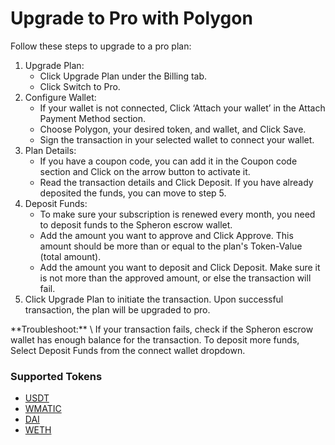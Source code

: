 
# Upgrade to Pro with Polygon

Follow these steps to upgrade to a pro plan:

1. Upgrade Plan:
   - Click Upgrade Plan under the Billing tab.
   - Click Switch to Pro.
2. Configure Wallet:
   - If your wallet is not connected, Click ‘Attach your wallet’ in the Attach Payment Method section.
   - Choose Polygon, your desired token, and wallet, and Click Save.
   - Sign the transaction in your selected wallet to connect your wallet.
3. Plan Details:
   - If you have a coupon code, you can add it in the Coupon code section and Click on the arrow button to activate it.
   - Read the transaction details and Click Deposit. If you have already deposited the funds, you can move to step 5.
4. Deposit Funds:
   - To make sure your subscription is renewed every month, you need to deposit funds to the Spheron escrow wallet.
   - Add the amount you want to approve and Click Approve. This amount should be more than or equal to the plan's Token-Value (total amount).
   - Add the amount you want to deposit and Click Deposit. Make sure it is not more than the approved amount, or else the transaction will fail.
5. Click Upgrade Plan to initiate the transaction. Upon successful transaction, the plan will be upgraded to pro.

<Callout>
  **Troubleshoot:** \ If your transaction fails, check if the Spheron escrow
  wallet has enough balance for the transaction. To deposit more funds, Select
  Deposit Funds from the connect wallet dropdown.
</Callout>

### Supported Tokens

- [USDT](https://polygonscan.com/token/0xc2132d05d31c914a87c6611c10748aeb04b58e8f)
- [WMATIC](https://polygonscan.com/token/0x0d500b1d8e8ef31e21c99d1db9a6444d3adf1270)
- [DAI](https://polygonscan.com/token/0x8f3Cf7ad23Cd3CaDbD9735AFf958023239c6A063)
- [WETH](https://polygonscan.com/token/0x7ceb23fd6bc0add59e62ac25578270cff1b9f619)

<Navigation name="Upgrade to Pro with Polygon" />
